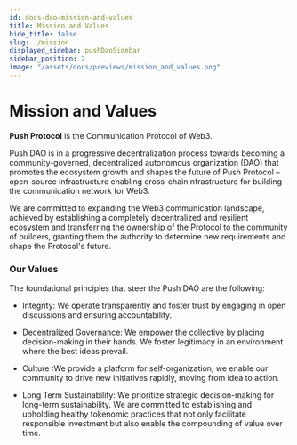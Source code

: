 ```yaml
---
id: docs-dao-mission-and-values
title: Mission and Values
hide_title: false
slug: ./mission
displayed_sidebar: pushDaoSidebar
sidebar_position: 2
image: "/assets/docs/previews/mission_and_values.png"
---
```


# Mission and Values

**Push Protocol** is the Communication Protocol of Web3.

Push DAO is in a progressive decentralization process towards becoming a community-governed, decentralized autonomous organization (DAO) that promotes the ecosystem growth and shapes the future of Push Protocol – open-source infrastructure enabling cross-chain nfrastructure for building the communication network for Web3.

We are committed to expanding the Web3 communication landscape, achieved by establishing a completely decentralized and resilient ecosystem and transferring the ownership of the Protocol to the community of builders, granting them the authority to determine new requirements and shape the Protocol's future.

### Our Values

The foundational principles that steer the Push DAO are the following:

- Integrity: We operate transparently and foster trust by engaging in open discussions and ensuring accountability.

- Decentralized Governance: We empower the collective by placing decision-making in their hands. We foster legitimacy in an environment where the best ideas prevail.

- Culture :We provide a platform for self-organization, we enable our community to drive new initiatives rapidly, moving from idea to action.

- Long Term Sustainability: We prioritize strategic decision-making for long-term sustainability. We are committed to establishing and upholding healthy tokenomic practices that not only facilitate responsible investment but also enable the compounding of value over time.
